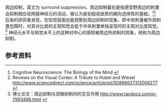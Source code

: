 {{dead end|time=2015-03-26T06:15:46+00:00}}
周边抑制，英文为 surround suppression。周边抑制最初是指感受野周边的刺激会抑制相应视网膜神经元的活动，被认为是初级视皮质的朝向选择性的基础。<ref>Cognitive Neuroscience: The Biology of the Mind  {{cite web |url=http://bookzz.org/book/768694/1f5019 |title=存档副本 |accessdate=2015-03-26 |deadurl=yes |archiveurl=https://web.archive.org/web/20150402090744/http://bookzz.org/book/768694/1f5019 |archivedate=2015-04-02 }}</ref><ref>Reviews on the Visual Cortex: A Tribute to Hubel and Wiesel http://www.sciencedirect.com/science/article/pii/S0896627312006277 {{Wayback|url=http://www.sciencedirect.com/science/article/pii/S0896627312006277 |date=20150924180415 }}</ref>
后来的研究者发现，在知觉层面也能观察到周边抑制的现象，即中央刺激被外周刺激包围时，对其对比度的主观知觉会低于中央刺激单独呈现时的主观对比度知觉。<ref>博士论文：周边抑制与双眼抑制间的交互作用 http://www.taodocs.com/p-7993468.html {{Wayback|url=http://www.taodocs.com/p-7993468.html |date=20160304133255 }}</ref>
神经元水平与知觉水平上的这种对中心的感知被周边所抑制的现象，统称为周边抑制。

==参考资料==
{{reflist}}
